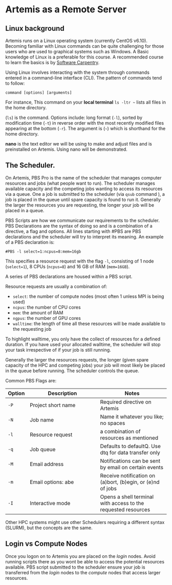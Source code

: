 # Artemis as a Remote Server

## Linux background

Artemis runs on a Linux operating system (currently CentOS v6.10). Becoming familiar with Linux commands can be quite challenging for those users who are used to graphical systems such as Windows. A Basic knowledge of Linux is a preferable for this course. A recommended course to learn the basics is by [Software Carpentry](https://swcarpentry.github.io/shell-novice/).

Using Linux involves interacting with the system through commands entered in a command-line interface (CLI). The pattern of commands tend to follow:

```
command [options] [arguments]
```

For instance, This command on your **local terminal** `ls -ltr ~` lists all files in the home directory.

(`ls`) is the command. Options include: long format (`-l`), sorted by modification time (`-t`) in reverse order with the most recently modified files appearing at the bottom (`-r`). The argument is (`~`) which is shorthand for the home directory.


**nano** is the text editor we will be using to make and adjust files and is preinstalled on Artemis. Using nano will be demonstrated.

## The Scheduler.
On Artemis, PBS Pro is the name of the scheduler that manages computer resources and jobs (what people want to run). The scheduler manages available capacity and the competing jobs wanting to access its resources via a queue. One a job is submitted to the scheduler (via `qsub` command ), a job is placed in the queue until spare capacity is found to run it. Generally the larger the resources you are requesting, the longer your job will be placed in a queue.

PBS Scripts are how we communicate our requirements to the scheduler. PBS Declarations are the syntax of doing so and is a combination of a directive, a flag and options. All lines starting with #PBS are PBS declarations and the scheduler will try to interpret its meaning. An example of a PBS declaration is:

```#PBS -l select=1:ncpus=8:mem=16gb
```

This specifies a resource request with the flag `-l`, consisting of 1 node (`select=1`), 8 CPUs (`ncpus=8`) and 16 GB of RAM (`mem=16GB`).

A series of PBS declarations are housed within a PBS script.

Resource requests are usually a combination of:

* `select`: the number of compute nodes (most often 1 unless MPI is being used)
* `ncpus`: the number of CPU cores
* `mem`: the amount of RAM
* `ngpus`: the number of GPU cores
* `walltime`: the length of time all these resources will be made available to the requesting job

To highlight walltime, you only have the collect of resources for a defined duration. If you have used your allocated walltime, the scheduler will stop your task irrespective of if your job is still running.

Generally the larger the resources requests, the longer (given spare capacity of the HPC and competing jobs) your job will most likely be placed in the queue before running. The scheduler controls the queue.

Common PBS Flags are:

| Option | Description                                  | Notes                                       |
|--------|----------------------------------------------|---------------------------------------------|
| `-P`     | Project short name                           | Required directive on Artemis                        |
| `-N`     | Job name                                     | Name it whatever you like; no spaces        |
| `-l`     | Resource request                             | a combination of resources as mentioned        |
| `-q`     | Job queue                                    | Defaults to defaultQ. Use dtq for data transfer only                        |
| `-M`     | Email address                                | Notifications can be sent by email on certain events  |
| `-m`     | Email options: abe                           | Receive notification on (a)bort, (b)egin, or (e)nd of jobs  |
| `-I`     | Interactive mode                             | Opens a shell terminal with access to the requested resources  |



Other HPC systems might use other Schedulers requiring a different syntax (SLURM), but the concepts are the same.

## Login vs Compute Nodes

Once you logon on to Artemis you are placed on the *login* nodes. Avoid running scripts there as you wont be able to access the potential resources available. PBS script submitted to the scheduler ensure your job is transferred from the *login* nodes to the *compute* nodes that access larger resources.

